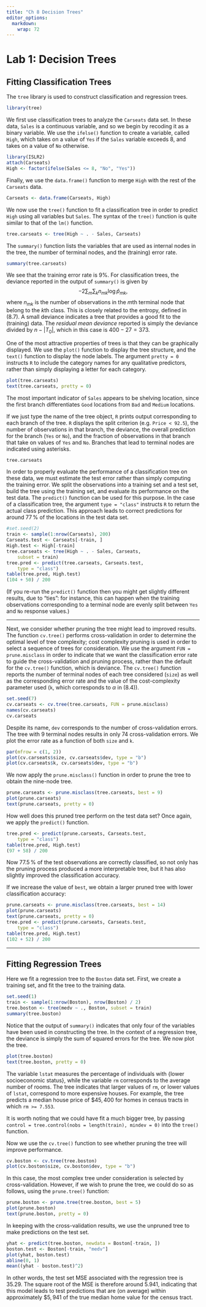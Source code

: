 ```yaml
---
title: "Ch 8 Decision Trees"
editor_options: 
  markdown: 
    wrap: 72
---
```


# Lab 1: Decision Trees

## Fitting Classification Trees

The `tree` library is used to construct classification and regression
trees.

```r
library(tree)
```

We first use classification trees to analyze the `Carseats` data set. In
these data, `Sales` is a continuous variable, and so we begin by
recoding it as a binary variable. We use the `ifelse()` function to
create a variable, called `High`, which takes on a value of `Yes` if the
`Sales` variable exceeds $8$, and takes on a value of `No` otherwise.

```r
library(ISLR2)
attach(Carseats)
High <- factor(ifelse(Sales <= 8, "No", "Yes"))
```

Finally, we use the `data.frame()` function to merge `High` with the
rest of the `Carseats` data.

```r
Carseats <- data.frame(Carseats, High)
```

We now use the `tree()` function to fit a classification tree in order
to predict `High` using all variables but `Sales`. The syntax of the
`tree()` function is quite similar to that of the `lm()` function.

```r
tree.carseats <- tree(High ~ . - Sales, Carseats)
```

The `summary()` function lists the variables that are used as internal
nodes in the tree, the number of terminal nodes, and the (training)
error rate.

```r
summary(tree.carseats)
```

We see that the training error rate is $9\%$. For classification trees,
the deviance reported in the output of `summary()` is given by $$
-2 \sum_m \sum_k n_{mk} \log \hat{p}_{mk},
$$ where $n_{mk}$ is the number of observations in the $m$th terminal
node that belong to the $k$th class. This is closely related to the
entropy, defined in (8.7). A small deviance indicates a tree that
provides a good fit to the (training) data. The *residual mean deviance*
reported is simply the deviance divided by $n-|{T}_0|$, which in this
case is $400-27=373$.

One of the most attractive properties of trees is that they can be
graphically displayed. We use the `plot()` function to display the tree
structure, and the `text()` function to display the node labels. The
argument `pretty = 0` instructs `R` to include the category names for
any qualitative predictors, rather than simply displaying a letter for
each category.

```r
plot(tree.carseats)
text(tree.carseats, pretty = 0)
```

The most important indicator of `Sales` appears to be shelving location,
since the first branch differentiates `Good` locations from `Bad` and
`Medium` locations.

If we just type the name of the tree object, `R` prints output
corresponding to each branch of the tree. `R` displays the split
criterion (e.g. `Price < 92.5`), the number of observations in that
branch, the deviance, the overall prediction for the branch (`Yes` or
`No`), and the fraction of observations in that branch that take on
values of `Yes` and `No`. Branches that lead to terminal nodes are
indicated using asterisks.

```r
tree.carseats
```

In order to properly evaluate the performance of a classification tree
on these data, we must estimate the test error rather than simply
computing the training error. We split the observations into a training
set and a test set, build the tree using the training set, and evaluate
its performance on the test data. The `predict()` function can be used
for this purpose. In the case of a classification tree, the argument
`type = "class"` instructs `R` to return the actual class prediction.
This approach leads to correct predictions for around $77\,\%$ of the
locations in the test data set.

```r
#set.seed(2)
train <- sample(1:nrow(Carseats), 200)
Carseats.test <- Carseats[-train, ]
High.test <- High[-train]
tree.carseats <- tree(High ~ . - Sales, Carseats,
    subset = train)
tree.pred <- predict(tree.carseats, Carseats.test,
    type = "class")
table(tree.pred, High.test)
(104 + 50) / 200
```

(If you re-run the `predict()` function then you might get slightly
different results, due to "ties": for instance, this can happen when the
training observations corresponding to a terminal node are evenly split
between `Yes` and `No` response values.)

------------------------------------------------------------------------

Next, we consider whether pruning the tree might lead to improved
results. The function `cv.tree()` performs cross-validation in order to
determine the optimal level of tree complexity; cost complexity pruning
is used in order to select a sequence of trees for consideration. We use
the argument `FUN = prune.misclass` in order to indicate that we want
the classification error rate to guide the cross-validation and pruning
process, rather than the default for the `cv.tree()` function, which is
deviance. The `cv.tree()` function reports the number of terminal nodes
of each tree considered (`size`) as well as the corresponding error rate
and the value of the cost-complexity parameter used (`k`, which
corresponds to $\alpha$ in (8.4)).

```r
set.seed(7)
cv.carseats <- cv.tree(tree.carseats, FUN = prune.misclass)
names(cv.carseats)
cv.carseats
```

Despite its name, `dev` corresponds to the number of cross-validation
errors. The tree with 9 terminal nodes results in only 74
cross-validation errors. We plot the error rate as a function of both
`size` and `k`.

```r
par(mfrow = c(1, 2))
plot(cv.carseats$size, cv.carseats$dev, type = "b")
plot(cv.carseats$k, cv.carseats$dev, type = "b")
```

We now apply the `prune.misclass()` function in order to prune the tree
to obtain the nine-node tree.

```r
prune.carseats <- prune.misclass(tree.carseats, best = 9)
plot(prune.carseats)
text(prune.carseats, pretty = 0)
```

How well does this pruned tree perform on the test data set? Once again,
we apply the `predict()` function.

```r
tree.pred <- predict(prune.carseats, Carseats.test,
    type = "class")
table(tree.pred, High.test)
(97 + 58) / 200
```

Now $77.5\,\%$ of the test observations are correctly classified, so not
only has the pruning process produced a more interpretable tree, but it
has also slightly improved the classification accuracy.

If we increase the value of `best`, we obtain a larger pruned tree with
lower classification accuracy:

```r
prune.carseats <- prune.misclass(tree.carseats, best = 14)
plot(prune.carseats)
text(prune.carseats, pretty = 0)
tree.pred <- predict(prune.carseats, Carseats.test,
    type = "class")
table(tree.pred, High.test)
(102 + 52) / 200
```

------------------------------------------------------------------------

## Fitting Regression Trees

Here we fit a regression tree to the `Boston` data set. First, we create
a training set, and fit the tree to the training data.

```r
set.seed(1)
train <- sample(1:nrow(Boston), nrow(Boston) / 2)
tree.boston <- tree(medv ~ ., Boston, subset = train)
summary(tree.boston)
```

Notice that the output of `summary()` indicates that only four of the
variables have been used in constructing the tree. In the context of a
regression tree, the deviance is simply the sum of squared errors for
the tree. We now plot the tree.

```r
plot(tree.boston)
text(tree.boston, pretty = 0)
```

The variable `lstat` measures the percentage of individuals with {lower
socioeconomic status}, while the variable `rm` corresponds to the
average number of rooms. The tree indicates that larger values of `rm`,
or lower values of `lstat`, correspond to more expensive houses. For
example, the tree predicts a median house price of $\$45{,}400$ for
homes in census tracts in which `rm >= 7.553`.

It is worth noting that we could have fit a much bigger tree, by passing
`control = tree.control(nobs = length(train), mindev = 0)` into the
`tree()` function.

Now we use the `cv.tree()` function to see whether pruning the tree will
improve performance.

```r
cv.boston <- cv.tree(tree.boston)
plot(cv.boston$size, cv.boston$dev, type = "b")
```

In this case, the most complex tree under consideration is selected by
cross-validation. However, if we wish to prune the tree, we could do so
as follows, using the `prune.tree()` function:

```r
prune.boston <- prune.tree(tree.boston, best = 5)
plot(prune.boston)
text(prune.boston, pretty = 0)
```

In keeping with the cross-validation results, we use the unpruned tree
to make predictions on the test set.

```r
yhat <- predict(tree.boston, newdata = Boston[-train, ])
boston.test <- Boston[-train, "medv"]
plot(yhat, boston.test)
abline(0, 1)
mean((yhat - boston.test)^2)
```

In other words, the test set MSE associated with the regression tree is
$35.29$. The square root of the MSE is therefore around $5.941$,
indicating that this model leads to test predictions that are (on
average) within approximately $\$5{,}941$ of the true median home value
for the census tract.
